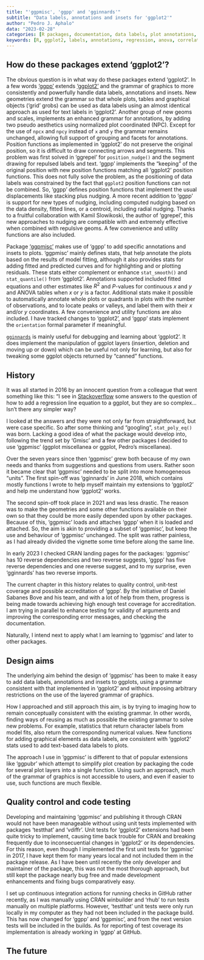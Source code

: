 ```yaml
---
title: "'ggpmisc', 'ggpp' and 'gginnards'"
subtitle: "Data labels, annotations and insets for 'ggplot2'"
author: "Pedro J. Aphalo"
data: "2023-02-28"
categories: [R packages, documentation, data labels, plot annotations, plot insets]
keywords: [R, ggplot2, labels, annotations, regression, anova, correlation, fitted models]
---
```


## How do these packages extend 'ggplot2'? 

The obvious question is in what way do these packages extend 'ggplot2'. In a 
few words ['ggpp'](https://docs.r4photobiology.info/ggpp/) extends 
['ggplot2'](https://ggplot2.tidyverse.org/) and the grammar of graphics to more
consistently and powerfully handle data labels, annotations and insets. New
geometries extend the grammar so that whole plots, tables and graphical objects
('grid' grobs) can be used as data labels using an almost identical approach as
used for text labels in 'ggplot2'. Another group of new geoms and scales,
implements an enhanced grammar for annotations, by adding two pseudo aesthetics
using normalized plot coordinated (NPC). Except for the use of `npcx` and `npcy`
instead of `x` and `y` the grammar remains unchanged, allowing full support
of grouping and facets for annotations. Position functions as implemented
in 'ggplot2' do not preserve the original position, so it is difficult to
draw connecting arrows and segments. This problem was first solved in 'ggrepel'
for `position_nudge()` and the segment drawing for repulsed labels and text.
'ggpp' implements the "keeping" of the original position with new position
functions matching all 'ggplot2' position functions. This does not fully solve
the problem, as the positioning of data labels was constrained by the fact
that `ggplot2` position functions can not be combined. So, 'ggpp' defines
position functions that implement the usual displacements like stacking plus
nudging. A more recent addition to 'ggpp' is support for new types of nudging,
including computed nudging based on the data density, fitted lines, or a 
centroid, including radial nudging. Thanks to a fruitful collaboration with
Kamil Slowikoski, the author of 'ggrepel', this new approaches to nudging
are compatible with and extremely effective when combined with repulsive geoms.
A few convenience and utility functions are also included.

Package ['ggpmisc'](https://docs.r4photobiology.info/ggpmisc/) makes use of 'ggpp' to add specific annotations and insets to
plots. 'ggpmisc' mainly defines stats, that help annotate the plots based on the
results of model fitting, although it also provides stats for adding fitted and
predicted curves and for highlighting and or plotting residuals. These stats
either complement or enhance `stat_smooth()` and `stat_quantile()` from
'ggplot2'. Annotations supported included fitted equations and other estimates
like $R^2$ and _P_-values for continuous _x_ and _y_ and ANOVA tables when _x_
or _y_ is a factor. Additional stats make it possible to automatically annotate
whole plots or quadrants in plots with the number of observations, and to locate
peaks or valleys, and label them with their _x_ and/or _y_ coordinates. A few
convenience and utility functions are also included. I have tracked changes to
'ggplot2', and 'ggpp' stats implement the `orientation` formal parameter if
meaningful.

[`gginnards`](https://docs.r4photobiology.info/gginnards) is mainly useful for
debugging and learning about 'ggplot2'. It does implement the manipulation of
ggplot layers (insertion, deletion and moving up or down) which can be useful
not only for learning, but also for tweaking some ggplot objects returned by
"canned" functions.

## History

It was all started in 2016 by an innocent question from a colleague that went something
like this: "I see in
[Stackoverflow](https://stackoverflow.com/questions/7549694/add-regression-line-equation-and-r2-on-graph/)
some answers to the question of how to add a regression line equation to a
ggplot, but they are so complex... Isn't there any simpler way?

I looked at the answers and they were not only far from straightforward, but
were case specific. So after some thinking and "googling", `stat_poly_eq()` was
born. Lacking a good idea of what the package would develop into, following the
trend set by 'Gmisc' and a few other packages I decided to use 'ggpmisc' (ggplot
miscellanea or ggplot, Pedro's miscellanea).

Over the seven years since then 'ggpmisc' grew both because of my own needs and
thanks from suggestions and questions from users. Rather soon it became clear
that 'ggpmisc' needed to be split into more homogeneous "units". The first
spin-off was 'gginnards' in June 2018, which contains mostly functions I wrote
to help myself maintain my extensions to 'ggplot2' and help me understand how
'ggplot2' works.

The second spin-off took place in 2021 and was less drastic. The reason was to
make the geometries and some other functions available on their own so that they
could be more easily depended upon by other packages. Because of this, 'ggpmisc'
loads and attaches 'ggpp' when it is loaded and attached. So, the aim is akin to
providing a subset of 'ggpmisc', but keep the use and behaviour of 'ggpmisc'
unchanged. The split was rather painless, as I had already divided the vignette
some time before along the same line.

In early 2023 I checked CRAN landing pages for the packages: 'ggpmisc' has 10
reverse dependencies and two reverse suggests, 'ggpp' has five reverse
dependencies and one reverse suggest, and to my surprise, even 'gginnards' has
two reverse imports.

The current chapter in this history relates to quality control, unit-test
coverage and possible accreditation of 'ggpp'. By the initiative of Daniel
Sabanes Bove and his team, and with a lot of help from them, progress is being
made towards achieving high enough test coverage for accreditation. I am trying
in parallel to enhance testing for validity of arguments and improving the
corresponding error messages, and checking the documentation.

Naturally, I intend next to apply what I am learning to 'ggpmisc' and later
to other packages.

## Design aims

The underlying aim behind the design of 'ggpmisc' has been to make it easy to
add data labels, annotations and insets to ggplots, using a grammar consistent
with that implemented in 'ggplot2' and without imposing arbitrary restrictions
on the use of the layered grammar of graphics.

How I approached and still approach this aim, is by trying to imaging how to
remain conceptually consistent with the existing grammar. In other words,
finding ways of reusing as much as possible the existing grammar to solve new
problems. For example, statistics that return character labels from model fits,
also return the corresponding numerical values. New functions for adding
graphical elements as data labels, are consistent with 'ggplot2' stats used to
add text-based data labels to plots.

The approach I use in 'ggpmisc' is different to that of popular extensions like
'ggpubr' which attempt to simplify plot creation by packaging the code for
several plot layers into a single function. Using such an approach, much of the
grammar of graphics is not accessible to users, and even if easier to use, such
functions are much flexible.

## Quality control and code testing

Developing and maintaining 'ggpmisc' and publishing it through
CRAN would not have been manageable without using unit tests implemented with
packages 'testthat' and 'vdiffr'. Unit tests for 'ggplot2' extensions had been
quite tricky to implement, causing time back trouble for CRAN and breaking
frequently due to inconsecuential changes in 'ggplot2' or its dependencies.
For this reason, even though I implemented the first unit tests for 'ggpmisc'
in 2017, I have kept them for many years local and not included them in the
package release. As I have been until recently the only developer and
maintainer of the package, this was not the most thorough approach, but still
kept the package nearly bug free and made development enhancements and fixing
bugs comparatively easy.

I set up continuous integration actions for running checks in GitHub rather
recently, as I was manually using CRAN winbuilder and 'rhub' to run tests
manually on multiple platforms. However, 'testthat' unit tests were only
run locally in my computer as they had not been included in the package
build. This has now changed for 'ggpp' and 'ggpmisc', and from the next
version tests will be included in the builds. As for reporting of test coverage
its implementation is already working in 'ggpp' at GitHub.

## The future


